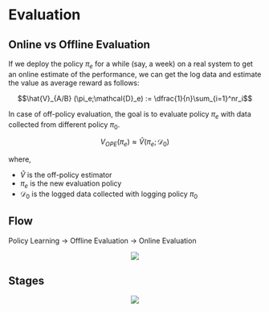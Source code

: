 # Evaluation

## Online vs Offline Evaluation

If we deploy the policy $\pi_e$ for a while (say, a week) on a real system to get an online estimate of the performance, we can get the log data and estimate the value as average reward as follows:

$$\hat{V}_{A/B} (\pi_e;\mathcal{D}_e) := \dfrac{1}{n}\sum_{i=1}^nr_i$$

In case of off-policy evaluation, the goal is to evaluate policy $\pi_e$ with data collected from different policy $\pi_0$. 

$$V_{OPE} (\pi_e) \approx \hat{V} (\pi_e;\mathcal{D}_0)$$

where,

- $\hat{V}$ is the off-policy estimator
- $\pi_e$ is the new evaluation policy
- $\mathcal{D}_0$ is the logged data collected with logging policy $\pi_0$

## Flow

Policy Learning -> Offline Evaluation -> Online Evaluation

<p><center><img src='https://github.com/recohut/ope-rec/raw/ded0ee7c461d3ddfaf0b136d19189f6eb89af26e/docs/_images/L036590_1.png'></center></p>

## Stages

<p><center><img src='https://github.com/recohut/ope-rec/raw/ded0ee7c461d3ddfaf0b136d19189f6eb89af26e/docs/_images/L036590_2.png'></center></p>
